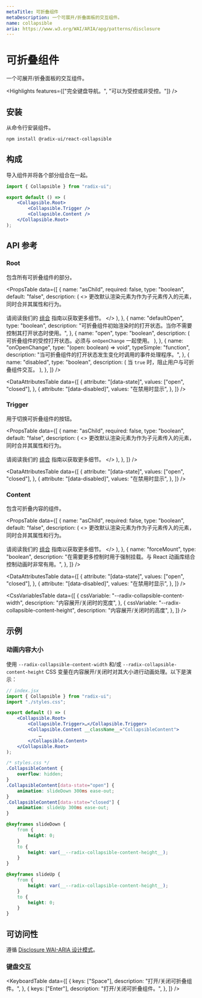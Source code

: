 ```yaml
---
metaTitle: 可折叠组件
metaDescription: 一个可展开/折叠面板的交互组件。
name: collapsible
aria: https://www.w3.org/WAI/ARIA/apg/patterns/disclosure
---
```


# 可折叠组件

<Description>
	一个可展开/折叠面板的交互组件。
</Description>

<HeroContainer>
	<CollapsibleDemo />
</HeroContainer>

<HeroCodeBlock folder="Collapsible" />

<Highlights
	features={["完全键盘导航。", "可以为受控或非受控。"]}
/>

## 安装

从命令行安装组件。

```bash
npm install @radix-ui/react-collapsible
```

## 构成

导入组件并将各个部分组合在一起。

```jsx
import { Collapsible } from "radix-ui";

export default () => (
	<Collapsible.Root>
		<Collapsible.Trigger />
		<Collapsible.Content />
	</Collapsible.Root>
);
```

## API 参考

### Root

包含所有可折叠组件的部分。

<PropsTable
	data={[
		{
			name: "asChild",
			required: false,
			type: "boolean",
			default: "false",
			description: (
				<>
					更改默认渲染元素为作为子元素传入的元素，同时合并其属性和行为。
					<br />
					<br />
					请阅读我们的 <a href="../guides/composition">组合</a> 指南以获取更多细节。
				</>
			),
		},
		{
			name: "defaultOpen",
			type: "boolean",
			description:
				"可折叠组件初始渲染时的打开状态。当你不需要控制其打开状态时使用。",
		},
		{
			name: "open",
			type: "boolean",
			description: (
				<span>
					可折叠组件的受控打开状态。必须与 <Code>onOpenChange</Code> 一起使用。
				</span>
			),
		},
		{
			name: "onOpenChange",
			type: "(open: boolean) => void",
			typeSimple: "function",
			description:
				"当可折叠组件的打开状态发生变化时调用的事件处理程序。",
		},
		{
			name: "disabled",
			type: "boolean",
			description: (
				<span>
					当 <Code>true</Code> 时，阻止用户与可折叠组件交互。
				</span>
			),
		},
	]}
/>

<DataAttributesTable
	data={[
		{
			attribute: "[data-state]",
			values: ["open", "closed"],
		},
		{
			attribute: "[data-disabled]",
			values: "在禁用时显示",
		},
	]}
/>

### Trigger

用于切换可折叠组件的按钮。

<PropsTable
	data={[
		{
			name: "asChild",
			required: false,
			type: "boolean",
			default: "false",
			description: (
				<>
					更改默认渲染元素为作为子元素传入的元素，同时合并其属性和行为。
					<br />
					<br />
					请阅读我们的 <a href="../guides/composition">组合</a> 指南以获取更多细节。
				</>
			),
		},
	]}
/>

<DataAttributesTable
	data={[
		{
			attribute: "[data-state]",
			values: ["open", "closed"],
		},
		{
			attribute: "[data-disabled]",
			values: "在禁用时显示",
		},
	]}
/>

### Content

包含可折叠内容的组件。

<PropsTable
	data={[
		{
			name: "asChild",
			required: false,
			type: "boolean",
			default: "false",
			description: (
				<>
					更改默认渲染元素为作为子元素传入的元素，同时合并其属性和行为。
					<br />
					<br />
					请阅读我们的 <a href="../guides/composition">组合</a> 指南以获取更多细节。
				</>
			),
		},
		{
			name: "forceMount",
			type: "boolean",
			description:
				"在需要更多控制时用于强制挂载。与 React 动画库结合控制动画时非常有用。",
		},
	]}
/>

<DataAttributesTable
	data={[
		{
			attribute: "[data-state]",
			values: ["open", "closed"],
		},
		{
			attribute: "[data-disabled]",
			values: "在禁用时显示",
		},
	]}
/>

<CssVariablesTable
	data={[
		{
			cssVariable: "--radix-collapsible-content-width",
			description: "内容展开/关闭时的宽度",
		},
		{
			cssVariable: "--radix-collapsible-content-height",
			description: "内容展开/关闭时的高度",
		},
	]}
/>

## 示例

### 动画内容大小

使用 `--radix-collapsible-content-width` 和/或 `--radix-collapsible-content-height` CSS 变量在内容展开/关闭时对其大小进行动画处理。以下是演示：

```jsx line=8
// index.jsx
import { Collapsible } from "radix-ui";
import "./styles.css";

export default () => (
	<Collapsible.Root>
		<Collapsible.Trigger>…</Collapsible.Trigger>
		<Collapsible.Content __className__="CollapsibleContent">
			…
		</Collapsible.Content>
	</Collapsible.Root>
);
```

```css line=17,23
/* styles.css */
.CollapsibleContent {
	overflow: hidden;
}
.CollapsibleContent[data-state="open"] {
	animation: slideDown 300ms ease-out;
}
.CollapsibleContent[data-state="closed"] {
	animation: slideUp 300ms ease-out;
}

@keyframes slideDown {
	from {
		height: 0;
	}
	to {
		height: var(__--radix-collapsible-content-height__);
	}
}

@keyframes slideUp {
	from {
		height: var(__--radix-collapsible-content-height__);
	}
	to {
		height: 0;
	}
}
```

## 可访问性

遵循 [Disclosure WAI-ARIA 设计模式](https://www.w3.org/WAI/ARIA/apg/patterns/disclosure)。

### 键盘交互

<KeyboardTable
	data={[
		{
			keys: ["Space"],
			description: "打开/关闭可折叠组件。",
		},
		{
			keys: ["Enter"],
			description: "打开/关闭可折叠组件。",
		},
	]}
/>